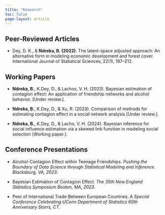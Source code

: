 ```yaml
---
title: "Research"
toc: false
page-layout: article
---
```


## **Peer-Reviewed Articles**
::: {.callout-warning appearance="simple" icon="false"}
* Dey, D. K., & **Ndreka, B. (2022)**. The latent-space adjusted approach: An alternative form in modeling economic
development and forest cover. International Journal of Statistical Sciences, 22(1), 197–212.

:::
## **Working Papers**
::: {.callout-warning appearance="simple" icon="false"}

* **Ndreka, B.**, K.Dey, D., & Lachos, V. H. (2023). Bayesian estimation of contagion effect: An application of
friendship networks and alcohol behavior. [Under review.].

* **Ndreka, B.**, K.Dey, D., & Xu, R. (2023). Comparison of methods for estimating contagion effect in a social
network analysis [Under review.].

* **Ndreka, B.**, K.Dey, D., & Lacho, V. H. (2024). Bayesian inference for social influence estimation via a skewed
link function in modeling social selection [Working paper.].

:::


##  **Conference Presentations**
::: {.callout-warning appearance="simple" icon="false"}

* Alcohol-Contagion Effect within Teenage Friendships. *Pushing the Boundary of Data Science through Statistical Modeling and Inference. Blacksburg, VA, 2023*.

* Bayesian Estimation of Contagion Effect. *The 35th New England Statistics Symposium Boston, MA, 2023*.

* Peer of International Trade Between European Countries. *A Special Conference Celebrating UConn Department of Statistics 60th Anniversary Storrs, CT*.


:::




